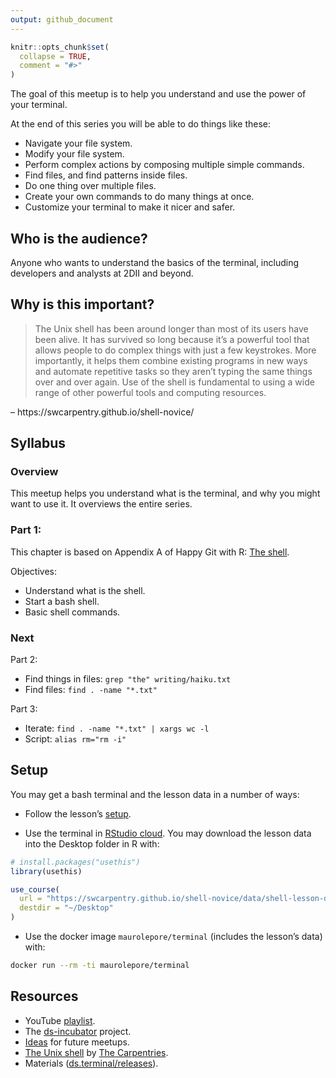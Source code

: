 ```yaml
---
output: github_document
---
```


```r
knitr::opts_chunk$set(
  collapse = TRUE,
  comment = "#>"
)
```

The goal of this meetup is to help you understand and use the power of your
terminal.

At the end of this series you will be able to do things like these:

* Navigate your file system.
* Modify your file system.
* Perform complex actions by composing multiple simple commands.
* Find files, and find patterns inside files.
* Do one thing over multiple files.
* Create your own commands to do many things at once.
* Customize your terminal to make it nicer and safer.

## Who is the audience?

Anyone who wants to understand the basics of the terminal, including developers
and analysts at 2DII and beyond.

## Why is this important?

> The Unix shell has been around longer than most of its users have been alive.
It has survived so long because it's a powerful tool that allows people to do
complex things with just a few keystrokes. More importantly, it helps them
combine existing programs in new ways and automate repetitive tasks so they
aren't typing the same things over and over again. Use of the shell is
fundamental to using a wide range of other powerful tools and computing
resources.

-- https://swcarpentry.github.io/shell-novice/

## Syllabus

### Overview

This meetup helps you understand what is the terminal, and why you might want
to use it. It overviews the entire series.

### Part 1:

This chapter is based on Appendix A of Happy Git with R: [The
shell](https://happygitwithr.com/shell.html).

Objectives:

* Understand what is the shell.
* Start a bash shell.
* Basic shell commands.

### Next

Part 2:

* Find things in files: `grep "the" writing/haiku.txt`
* Find files: `find . -name "*.txt"`

Part 3:

* Iterate: `find . -name "*.txt" | xargs wc -l`
* Script: `alias rm="rm -i"`

## Setup

You may get a bash terminal and the lesson data in a number of ways:

* Follow the lesson's [setup](https://swcarpentry.github.io/shell-novice/setup.html).

* Use the terminal in [RStudio cloud](https://rstudio.cloud/). You may download
the lesson data into the Desktop folder in R with:

```r
# install.packages("usethis")
library(usethis)

use_course(
  url = "https://swcarpentry.github.io/shell-novice/data/shell-lesson-data.zip", 
  destdir = "~/Desktop"
)
```

* Use the docker image `maurolepore/terminal` (includes the lesson's data) with:

```bash
docker run --rm -ti maurolepore/terminal
```

## Resources

* YouTube [playlist](https://bit.ly/ds-incubator-videos).
* The
[ds-incubator](https://github.com/2DegreesInvesting/ds-incubator#ds-incubator)
project.
* [Ideas](https://bit.ly/dsi-ideas) for future meetups.
* [The Unix shell](https://swcarpentry.github.io/shell-novice/) by [The Carpentries](https://carpentries.org/).
* Materials
([ds.terminal/releases](https://github.com/2DegreesInvesting/ds.terminal/releases)).
